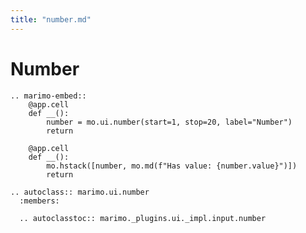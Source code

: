 ```yaml
---
title: "number.md"
---
```


# Number

```{eval-rst}
.. marimo-embed::
    @app.cell
    def __():
        number = mo.ui.number(start=1, stop=20, label="Number")
        return

    @app.cell
    def __():
        mo.hstack([number, mo.md(f"Has value: {number.value}")])
        return
```

```{eval-rst}
.. autoclass:: marimo.ui.number
  :members:

  .. autoclasstoc:: marimo._plugins.ui._impl.input.number
```
